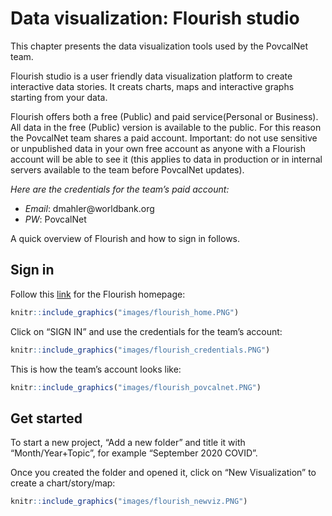 # Data visualization: Flourish studio

This chapter presents the data visualization tools used by the PovcalNet team.

Flourish studio is a user friendly data visualization platform to create interactive data stories. It creats charts, maps and interactive graphs starting from your data. 

Flourish offers both a free (Public) and paid service(Personal or Business). All data in the free (Public) version is available to the public. For this reason the PovcalNet team shares a paid account. Important: do not use sensitive or unpublished data in your own free account as anyone with a Flourish account will be able to see it (this applies to data in production or in internal servers available to the team before PovcalNet updates). 

*Here are the credentials for the team's paid account:*

* *Email*: dmahler@worldbank.org
* *PW*: PovcalNet

A quick overview of Flourish and how to sign in follows.

## Sign in
Follow this [link](https://flourish.studio/) for the Flourish homepage:

```r
knitr::include_graphics("images/flourish_home.PNG") 
``` 
Click on "SIGN IN" and use the credentials for the team's account:
```r
knitr::include_graphics("images/flourish_credentials.PNG") 
``` 
This is how the team's account looks like:
```r
knitr::include_graphics("images/flourish_povcalnet.PNG") 
``` 

## Get started
To start a new project, "Add a new folder" and title it with "Month/Year+Topic", for example "September 2020 COVID".

Once you created the folder and opened it, click on "New Visualization" to create a chart/story/map:
```r
knitr::include_graphics("images/flourish_newviz.PNG") 
``` 
